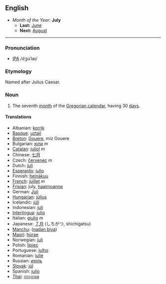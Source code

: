 ==English==
*''Month of the Year:'' '''July'''
**'''Last:''' [[June]]
**'''Next:''' [[August]]
----

===Pronunciation===
*[[w:IPA|IPA]] /dʒʊˈlaɪ/

===Etymology===
Named after Julius Caesar.

===Noun===
#The seventh [[month]] of the [[Gregorian calendar]], having 30 [[day]]s.

====Translations====
*Albanian: [[korrik]]
*[[Basque]]: [[uztail]]
*[[Breton]]: [[Gouere]], miz Gouere
*Bulgarian: [[юли]] ''m''
*[[Catalan]]: [[juliol]] ''m''
*Chinese: [[七月]]
*Czech: [[červenec]] ''m''
*Dutch: [[juli]]
*[[Esperanto]]: [[julio]]
*Finnish: [[heinäkuu]]
*[[French]]: [[juillet]] ''m''
*[[Frisian]]: july, [[haaimoanne]]
*German: [[Juli]]
*[[Hungarian]]: [[július]]
*Icelandic: [[júlí]]
*Indonesian: [[juli]]
*[[Interlingua]]: [[julio]]
*Italian: [[giulio]] ''m''
*Japanese: [[７月]] (しちがつ, shichigatsu)
*[[Manchu]]: ([[nadan biya]])
*[[Maori]]: [[hürae]]
*Norwegian: [[juli]]
*Polish: [[lipiec]]
*Portuguese: [[julho]]
*Romanian: [[iulie]]
*Russian: [[июль]]
*[[Slovak]]: [[júl]]
*Spanish: [[julio]]
*[[Thai]]: [[กรกฎาคม]]